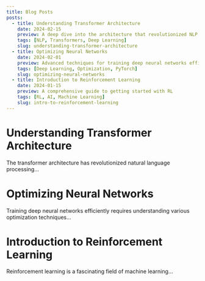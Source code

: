 ```yaml
---
title: Blog Posts
posts:
  - title: Understanding Transformer Architecture
    date: 2024-02-15
    preview: A deep dive into the architecture that revolutionized NLP
    tags: [NLP, Transformers, Deep Learning]
    slug: understanding-transformer-architecture
  - title: Optimizing Neural Networks
    date: 2024-02-01
    preview: Advanced techniques for training deep neural networks efficiently
    tags: [Deep Learning, Optimization, PyTorch]
    slug: optimizing-neural-networks
  - title: Introduction to Reinforcement Learning
    date: 2024-01-15
    preview: A comprehensive guide to getting started with RL
    tags: [RL, AI, Machine Learning]
    slug: intro-to-reinforcement-learning
---
```


# Understanding Transformer Architecture

The transformer architecture has revolutionized natural language processing...

# Optimizing Neural Networks

Training deep neural networks efficiently requires understanding various optimization techniques...

# Introduction to Reinforcement Learning

Reinforcement learning is a fascinating field of machine learning...